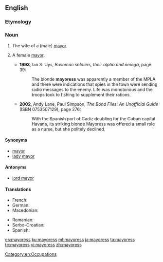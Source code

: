 ==English==

===Etymology===
{{suffix|mayor|ess|lang=en}}

===Noun===
{{en-noun|mayoresses}}

# {{lb|en|obsolete}} The wife of a (male) [[mayor]].
# {{lb|en|rare|nonstandard}} A female [[mayor]].
#* '''1993''', Ian S. Uys, ''Bushman soldiers, their alpha and omega'', page 39:
#*: The blonde '''mayoress''' was apparently a member of the MPLA and there were indications that spies in the town were sending radio messages to the enemy. Life was monotonous and the troops took to fishing to supplement their rations.
#* '''2002''', Andy Lane, ‎Paul Simpson, ''The Bond Files: An Unofficial Guide'' (ISBN 0753507129), page 276:
#*: With the Spanish port of Cadiz doubling for the Cuban capital Havana, its striking blonde Mayoress {{w|Teofila Martinez}} was offered a small role as a nurse, but she politely declined.

====Synonyms====
* [[mayor]]
* [[lady mayor]]

====Antonyms====
* [[lord mayor]] {{qualifier|male mayor}}

====Translations====
{{trans-top|female mayor}}
* French: {{t+|fr|mairesse|f}}
* German: {{t+|de|Bürgermeisterin|f}}
* Macedonian: {{t|mk|градоначалничка|f|tr=gradonačálnička}}
{{trans-mid}}
* Romanian: {{t+|ro|primăriță|f}}
* Serbo-Croatian: {{t+|sh|gradonáčelnica|f}}
* Spanish: {{t+|es|alcaldesa|f}}
{{trans-bottom}}

[[Category:en:Occupations]]

[[es:mayoress]]
[[ku:mayoress]]
[[ml:mayoress]]
[[ja:mayoress]]
[[ta:mayoress]]
[[te:mayoress]]
[[vi:mayoress]]
[[zh:mayoress]]